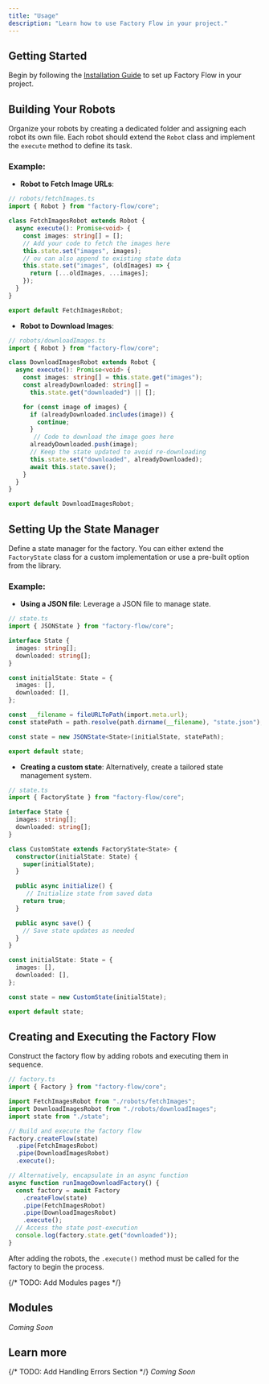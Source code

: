 ```yaml
---
title: "Usage"
description: "Learn how to use Factory Flow in your project."
---
```



## Getting Started

Begin by following the [Installation Guide](/docs/js/getting-started/installation) to set up Factory Flow in your project.


## Building Your Robots


Organize your robots by creating a dedicated folder and assigning each robot its own file. Each robot should extend the `Robot` class and implement the `execute` method to define its task.

### Example:

- **Robot to Fetch Image URLs**:

```ts
// robots/fetchImages.ts
import { Robot } from "factory-flow/core";

class FetchImagesRobot extends Robot {
  async execute(): Promise<void> {
    const images: string[] = [];
    // Add your code to fetch the images here
    this.state.set("images", images);
    // ou can also append to existing state data
    this.state.set("images", (oldImages) => {
      return [...oldImages, ...images];
    });
  }
}

export default FetchImagesRobot;
```
- **Robot to Download Images**:

```ts
// robots/downloadImages.ts
import { Robot } from "factory-flow/core";

class DownloadImagesRobot extends Robot {
  async execute(): Promise<void> {
    const images: string[] = this.state.get("images");
    const alreadyDownloaded: string[] = 
      this.state.get("downloaded") || [];

    for (const image of images) {
      if (alreadyDownloaded.includes(image)) {
        continue;
      }
       // Code to download the image goes here
      alreadyDownloaded.push(image);
      // Keep the state updated to avoid re-downloading
      this.state.set("downloaded", alreadyDownloaded);
      await this.state.save();
    }
  }
}

export default DownloadImagesRobot;
```

## Setting Up the State Manager

Define a state manager for the factory. You can either extend the `FactoryState` class for a custom implementation or use a pre-built option from the library.

### Example:

- **Using a JSON file**: Leverage a JSON file to manage state.

```ts
// state.ts
import { JSONState } from "factory-flow/core";

interface State {
  images: string[];
  downloaded: string[];
}

const initialState: State = {
  images: [],
  downloaded: [],
};

const __filename = fileURLToPath(import.meta.url);
const statePath = path.resolve(path.dirname(__filename), "state.json");

const state = new JSONState<State>(initialState, statePath);

export default state;
```

- **Creating a custom state**: Alternatively, create a tailored state management system.

```ts
// state.ts
import { FactoryState } from "factory-flow/core";

interface State {
  images: string[];
  downloaded: string[];
}

class CustomState extends FactoryState<State> {
  constructor(initialState: State) {
    super(initialState);
  }

  public async initialize() {
     // Initialize state from saved data
    return true;
  }

  public async save() {
    // Save state updates as needed
  }
}

const initialState: State = {
  images: [],
  downloaded: [],
};

const state = new CustomState(initialState);

export default state;
```

## Creating and Executing the Factory Flow

Construct the factory flow by adding robots and executing them in sequence.

```ts
// factory.ts
import { Factory } from "factory-flow/core";

import FetchImagesRobot from "./robots/fetchImages";
import DownloadImagesRobot from "./robots/downloadImages";
import state from "./state";

// Build and execute the factory flow
Factory.createFlow(state)
  .pipe(FetchImagesRobot)
  .pipe(DownloadImagesRobot)
  .execute();

// Alternatively, encapsulate in an async function
async function runImageDownloadFactory() {
  const factory = await Factory
    .createFlow(state)
    .pipe(FetchImagesRobot)
    .pipe(DownloadImagesRobot)
    .execute();
  // Access the state post-execution
  console.log(factory.state.get("downloaded"));
}

```

After adding the robots, the `.execute()` method must be called for the factory to begin the process.

{/* TODO: Add Modules pages */}
## Modules
<i>Coming Soon</i>

## Learn more

{/* TODO: Add Handling Errors Section */}
<i>Coming Soon</i>
